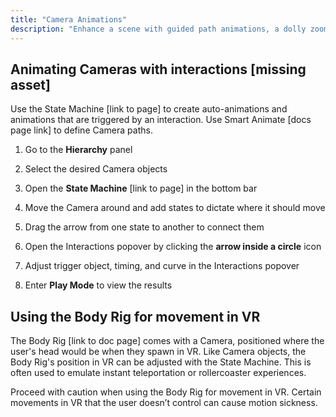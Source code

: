 ```yaml
---
title: "Camera Animations"
description: "Enhance a scene with guided path animations, a dolly zoom, and other Camera effects."
---
```


## Animating Cameras with interactions \[missing asset]

Use the State Machine \[link to page] to create auto-animations and animations that are triggered by an interaction. Use Smart Animate \[docs page link] to define Camera paths.

1. Go to the **Hierarchy** panel

2. Select the desired Camera objects

3. Open the **State Machine** \[link to page] in the bottom bar

4. Move the Camera around and add states to dictate where it should move

5. Drag the arrow from one state to another to connect them

6. Open the Interactions popover by clicking the **arrow inside a circle** icon

7. Adjust trigger object, timing, and curve in the Interactions popover

8. Enter **Play Mode** to view the results

## Using the Body Rig for movement in VR

The Body Rig \[link to doc page] comes with a Camera, positioned where the user's head would be when they spawn in VR. Like Camera objects, the Body Rig's position in VR can be adjusted with the State Machine. This is often used to emulate instant teleportation or rollercoaster experiences.

<Info>
  Proceed with caution when using the Body Rig for movement in VR. Certain movements in VR that the user doesn’t control can cause motion sickness.&#x20;
</Info>